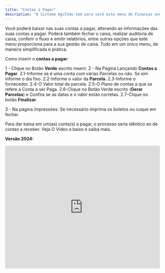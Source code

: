 ```yaml
---
title: "Contas a Pagar"
description: "O Sistema Agulhão tem para você este menu de Finanças onde você estará cadastrando Suas contas a Pagar."
---
```


Você poderá baixar nas suas contas a pagar, alterando as informações das suas contas a pagar. Poderá também fechar o caixa, realizar auditoria de caixa, conferir o fluxo e emitir relatórios, entre outras opções que este menu proporciona para a sua gestão de caixa. Tudo em um único menu, de maneira simplificada e prática.

Como inserir o **contas a pagar**:

1 - Clique no Botão **Verde** escrito inserir.
2 - Na Página Lançando **Contas a Pagar**.
2.1-Informe se é uma conta com várias Parcelas ou não. Se sim informe o dia fixo.
2.2-Informe o valor da **Parcela.**
2.3-Informe o fornecedor.
2.4-O Valor total da parcela.
2.5-O Plano de contas a que se refere a Conta a ser Paga.
2.6-Clique no Botão Verde escrito (**Gerar Parcelas**) e Confira se as datas e o valor estão corretas.
2.7-Clique no botão **Finalizar**.

3 - Na página Impressões: Se necessário imprima os boletos ou cuque em fechar.

Para dar baixa em um(as) conta(s) a pagar, o processo seria idêntico ao de contas a receber. Veja O Vídeo a baixo e saiba mais.

**Versão 2024:**

<iframe width="100%" height="400" src="https://www.youtube.com/embed/JzrDXqgZ0jo" title="Como realizar a monitoria do Contas a Pagar? | Financeiro Aguhlão Web" frameborder="0" allow="accelerometer; autoplay; clipboard-write; encrypted-media; gyroscope; picture-in-picture; web-share" referrerpolicy="strict-origin-when-cross-origin" allowfullscreen />

**Versão 2022:**

<iframe width="100%" height="400" src="https://www.youtube.com/embed/sp0MBRHI828" title="Comoo  funciona o Contas a Pagar | Produtos Agulhão Web" frameborder="0" allow="accelerometer; autoplay; clipboard-write; encrypted-media; gyroscope; picture-in-picture; web-share" referrerpolicy="strict-origin-when-cross-origin" allowfullscreen />